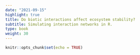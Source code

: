 ```yaml
---
date: "2021-09-15"
highlight: true
title: Do biotic interactions affect ecosystem stability? 
subtitle: Simulating interaction networks in R. 
type: book
weight: 30
---
```



```r
knitr::opts_chunk$set(echo = TRUE)
```


